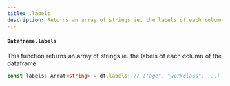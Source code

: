 ```yaml
---
title: .labels
description: Returns an array of strings ie. the labels of each column of the dataframe
---
```


#### `Dataframe.labels`

This function returns an array of strings ie. the labels of each column of the dataframe

```typescript
const labels: Arrat<string> = df.labels; // ["age", "workclass", ...]
```
